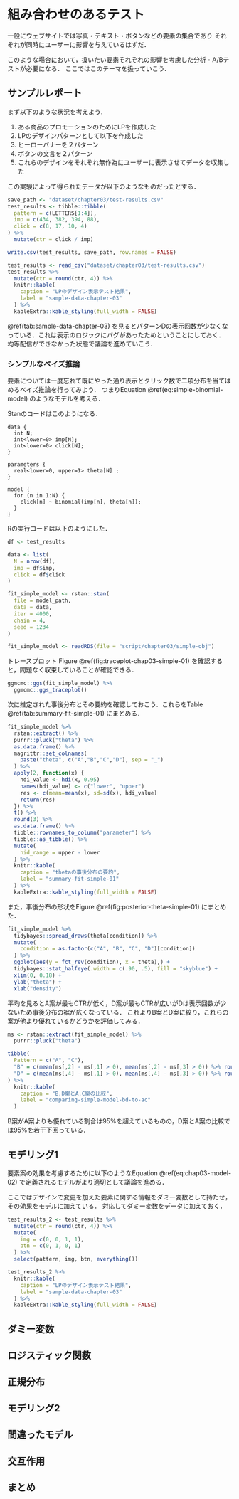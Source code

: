 # 組み合わせのあるテスト {#03-00-00-test-with-combinations}

一般にウェブサイトでは写真・テキスト・ボタンなどの要素の集合であり
それぞれが同時にユーザーに影響を与えているはずだ．

このような場合において，扱いたい要素それぞれの影響を考慮した分析・A/Bテストが必要になる．
ここではこのテーマを扱っていこう．

## サンプルレポート {#03-01-00-sample-report}

まず以下のような状況を考えよう．

1. ある商品のプロモーションのためにLPを作成した
1. LPのデザインパターンとして以下を作成した
  1. ヒーローバナーを２パターン
  1. ボタンの文言を２パターン
1. これらのデザインをそれぞれ無作為にユーザーに表示させてデータを収集した

この実験によって得られたデータが以下のようなものだったとする．

```r
save_path <- "dataset/chapter03/test-results.csv"
test_results <- tibble::tibble(
  pattern = c(LETTERS[1:4]),
  imp = c(434, 382, 394, 88),
  click = c(8, 17, 10, 4)
) %>% 
  mutate(ctr = click / imp)

write.csv(test_results, save_path, row.names = FALSE)
```

```r
test_results <- read_csv("dataset/chapter03/test-results.csv")
test_results %>%
  mutate(ctr = round(ctr, 4)) %>% 
  knitr::kable(
    caption = "LPのデザイン表示テスト結果",
    label = "sample-data-chapter-03"
  ) %>% 
  kableExtra::kable_styling(full_width = FALSE)
```

\@ref(tab:sample-data-chapter-03) を見るとパターンDの表示回数が少なくなっている．これは表示のロジックにバグがあったためということにしておく．
均等配信ができなかった状態で議論を進めていこう．

### シンプルなベイズ推論 {#03-01-01-simple-inference}

要素については一度忘れて既にやった通り表示とクリック数で二項分布を当てはめるベイズ推論を行ってみよう．
つまりEquation \@ref(eq:simple-binomial-model) のようなモデルを考える．

\begin{align}
\begin{aligned}
  \text{Click} \sim \text{Binomial}(Impression, \theta)
\end{aligned}
  (\#eq:simple-binomial-model)
\end{align}

Stanのコードはこのようになる．

```
data {
  int N;
  int<lower=0> imp[N];
  int<lower=0> click[N];
}

parameters {
  real<lower=0, upper=1> theta[N] ;
}

model {
  for (n in 1:N) {
    click[n] ~ binomial(imp[n], theta[n]);
  }
}
```

Rの実行コードは以下のようにした．

```r
df <- test_results

data <- list(
  N = nrow(df),
  imp = df$imp,
  click = df$click
)

fit_simple_model <- rstan::stan(
  file = model_path,
  data = data,
  iter = 4000,
  chain = 4,
  seed = 1234
)
```

```r
fit_simple_model <- readRDS(file = "script/chapter03/simple-obj")
```

トレースプロット Figure \@ref(fig:traceplot-chap03-simple-01) を確認すると，問題なく収束していることが確認できる．

```r
ggmcmc::ggs(fit_simple_model) %>% 
  ggmcmc::ggs_traceplot()
```

次に推定された事後分布とその要約を確認しておこう．これらをTable \@ref(tab:summary-fit-simple-01) にまとめる．

```r
fit_simple_model %>% 
  rstan::extract() %>% 
  purrr::pluck("theta") %>% 
  as.data.frame() %>% 
  magrittr::set_colnames(
    paste("theta", c("A","B","C","D"), sep = "_")
  ) %>% 
  apply(2, function(x) {
    hdi_value <- hdi(x, 0.95)
    names(hdi_value) <- c("lower", "upper")
    res <- c(mean=mean(x), sd=sd(x), hdi_value)
    return(res)
  }) %>% 
  t() %>% 
  round(3) %>% 
  as.data.frame() %>% 
  tibble::rownames_to_column("parameter") %>% 
  tibble::as_tibble() %>% 
  mutate(
    hid_range = upper - lower
  ) %>% 
  knitr::kable(
    caption = "thetaの事後分布の要約",
    label = "summary-fit-simple-01"
  ) %>% 
  kableExtra::kable_styling(full_width = FALSE)
```
また，事後分布の形状をFigure \@ref(fig:posterior-theta-simple-01) にまとめた．

```r
fit_simple_model %>% 
  tidybayes::spread_draws(theta[condition]) %>% 
  mutate(
    condition = as.factor(c("A", "B", "C", "D")[condition])
  ) %>% 
  ggplot(aes(y = fct_rev(condition), x = theta),) + 
  tidybayes::stat_halfeye(.width = c(.90, .5), fill = "skyblue") + 
  xlim(0, 0.18) +
  ylab("theta") + 
  xlab("density")
```

平均を見るとA案が最もCTRが低く，D案が最もCTRが広いがDは表示回数が少ないため事後分布の裾が広くなっている．
これよりB案とD案に絞り，これらの案が他より優れているかどうかを評価してみる．

```r
ms <- rstan::extract(fit_simple_model) %>% 
  purrr::pluck("theta")

tibble(
  Pattern = c("A", "C"),
  "B" = c(mean(ms[,2] - ms[,1] > 0), mean(ms[,2] - ms[,3] > 0)) %>% round(3),
  "D" = c(mean(ms[,4] - ms[,1] > 0), mean(ms[,4] - ms[,3] > 0)) %>% round(3)
) %>% 
  knitr::kable(
    caption = "B,D案とA,C案の比較",
    label = "comparing-simple-model-bd-to-ac"
  )
```
B案がA案よりも優れている割合は95%を超えているものの，D案とA案の比較では95%を若干下回っている．

## モデリング1 {#03-02-00-modelling-1}

要素案の効果を考慮するために以下のようなEquation \@ref(eq:chap03-model-02) で定義されるモデルがより適切として議論を進める．

\begin{align}
\begin{aligned}
  \alpha &\sim N(\mu_0, \sigma_0) \\
  \beta_{\text{banner}} &\sim N(\mu_1, \sigma_1) \\
  \beta_{\text{button}} &\sim N(\mu_2, \sigma_2) \\
  \theta &= \text{logistic}(\alpha + \beta_1 + \beta_2) \\
  \text{Click} &\sim \text{Binomial}(\text{Impression}, \theta)
\end{aligned}
(\#eq:chap03-model-02)
\end{align}

ここではデザインで変更を加えた要素に関する情報をダミー変数として持たせ，その効果をモデルに加えている．
対応してダミー変数をデータに加えておく．

```r
test_results_2 <- test_results %>%
  mutate(ctr = round(ctr, 4)) %>% 
  mutate(
    img = c(0, 0, 1, 1),
    btn = c(0, 1, 0, 1)
  ) %>% 
  select(pattern, img, btn, everything())

test_results_2 %>% 
  knitr::kable(
    caption = "LPのデザイン表示テスト結果",
    label = "sample-data-chapter-03"
  ) %>% 
  kableExtra::kable_styling(full_width = FALSE)
```


## ダミー変数 {#03-03-00-ダミー変数}

## ロジスティック関数 {#03-04-00-logistic-function}

## 正規分布 {#03-05-00-normal-distoribution}

## モデリング2 {#03-06-00-modelling-2}

## 間違ったモデル {#03-07-00-wrong-model}

## 交互作用 {#03-08-00-interaction}

## まとめ {#03-09-00-summary}